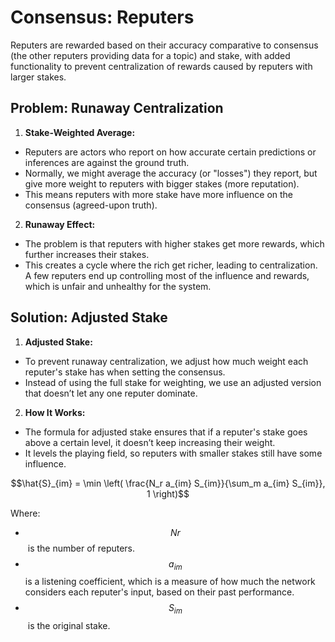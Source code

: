 # Consensus: Reputers

Reputers are rewarded based on their accuracy comparative to consensus (the other reputers providing data for a topic) and stake, with added functionality to prevent centralization of rewards caused by reputers with larger stakes.

## Problem: Runaway Centralization
1. **Stake-Weighted Average:**
- Reputers are actors who report on how accurate certain predictions or inferences are against the ground truth.
- Normally, we might average the accuracy (or "losses") they report, but give more weight to reputers with bigger stakes (more reputation).
- This means reputers with more stake have more influence on the consensus (agreed-upon truth).
2. **Runaway Effect:**
- The problem is that reputers with higher stakes get more rewards, which further increases their stakes.
- This creates a cycle where the rich get richer, leading to centralization. A few reputers end up controlling most of the influence and rewards, which is unfair and unhealthy for the system.

## Solution: Adjusted Stake
1. **Adjusted Stake:**
- To prevent runaway centralization, we adjust how much weight each reputer's stake has when setting the consensus.
- Instead of using the full stake for weighting, we use an adjusted version that doesn’t let any one reputer dominate.
2. **How It Works:**
- The formula for adjusted stake ensures that if a reputer's stake goes above a certain level, it doesn’t keep increasing their weight.
- It levels the playing field, so reputers with smaller stakes still have some influence.

$$\hat{S}_{im} = \min \left( \frac{N_r a_{im} S_{im}}{\sum_m a_{im} S_{im}}, 1 \right)$$

Where:
- $$Nr$$​ is the number of reputers.
- $$a_{im}$$ is a listening coefficient, which is a measure of how much the network considers each reputer's input, based on their past performance.
- $$S_{im}$$​ is the original stake.